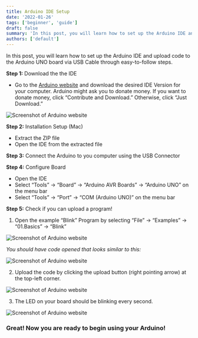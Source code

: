 ```yaml
---
title: Arduino IDE Setup
date: '2022-01-26'
tags: ['beginner', 'guide']
draft: false
summary: 'In this post, you will learn how to set up the Arduino IDE and upload code to the Arduino UNO board via USB Cable through easy-to-follow steps.'
authors: ['default']
---
```


In this post, you will learn how to set up the Arduino IDE and upload code to the Arduino UNO board via USB Cable through easy-to-follow steps.

**Step 1:** Download the the IDE

- Go to the [Arduino website](https://www.arduino.cc/en/Main/Software) and download the desired IDE Version for your computer. Arduino might ask you to donate money. If you want to donate money, click “Contribute and Download.” Otherwise, click “Just Download.”

![Screenshot of Arduino website](/static/images/Article1/Image_1.png)

**Step 2:** Installation Setup (Mac)

- Extract the ZIP file
- Open the IDE from the extracted file

**Step 3:** Connect the Arduino to you computer using the USB Connector

**Step 4:** Configure Board

- Open the IDE
- Select “Tools” → “Board” → “Arduino AVR Boards” → “Arduino UNO” on the menu bar
- Select “Tools” → “Port” → “COM (Arduino UNO)” on the menu bar

**Step 5:** Check if you can upload a program!

1. Open the example “Blink” Program by selecting “File” → “Examples” → “01.Basics” → “Blink”

![Screenshot of Arduino website](/static/images/Article1/Image_2.png)

_You should have code opened that looks similar to this:_

![Screenshot of Arduino website](/static/images/Article1/Image_4.png)

2. Upload the code by clicking the upload button (right pointing arrow) at the top-left corner.

![Screenshot of Arduino website](/static/images/Article1/Image_5.png)

3. The LED on your board should be blinking every second.

![Screenshot of Arduino website](/static/images/Article1/Image_6.png)

### Great! Now you are ready to begin using your Arduino!
